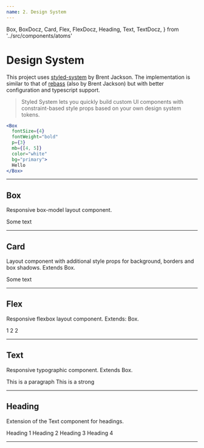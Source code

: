 ```yaml
---
name: 2. Design System
---
```


  Box,
  BoxDocz,
  Card,
  Flex,
  FlexDocz,
  Heading,
  Text,
  TextDocz,
} from '../src/components/atoms'

# Design System

This project uses [styled-system](https://styled-system.com/) by Brent Jackson. The implementation
is similar to that of [rebass](https://rebassjs.org/getting-started) (also by Brent Jackson) but
with better configuration and typescript support.

> Styled System lets you quickly build custom UI components with constraint-based style props based on your own design system tokens.

```jsx
<Box
  fontSize={4}
  fontWeight="bold"
  p={3}
  mb={[4, 5]}
  color="white"
  bg="primary">
  Hello
</Box>
```

---

## Box

Responsive box-model layout component.

<Playground>
  <Box p={50} bg="red" color="white">
    Some text
  </Box>
</Playground>

<Props of={BoxDocz} />

---

## Card

Layout component with additional style props for background, borders and box shadows. Extends Box.

<Playground>
  <Card border="4px dashed red" p={30}>
    Some text
  </Card>
</Playground>

<Props of={FlexDocz} />

---

## Flex

Responsive flexbox layout component. Extends: Box.

<Playground>
  <Flex justifyContent="space-between">
    <Box bg="blue" px={20}>
      1
    </Box>
    <Box bg="red" px={20}>
      2
    </Box>
    <Box bg="yellow" px={20}>
      2
    </Box>
  </Flex>
</Playground>

<Props of={FlexDocz} />

---

## Text

Responsive typographic component. Extends Box.

<Playground>
  <Text as="p" color="green" mb={20}>
    This is a paragraph
  </Text>
  <Text as="strong" color="blue" mb={20}>
    This is a strong
  </Text>
</Playground>

<Props of={TextDocz} />

---

## Heading

Extension of the Text component for headings.

<Playground>
  <Heading as="h1">Heading 1</Heading>
  <Heading as="h2">Heading 2</Heading>
  <Heading as="h3">Heading 3</Heading>
  <Heading as="h4">Heading 4</Heading>
</Playground>

---
